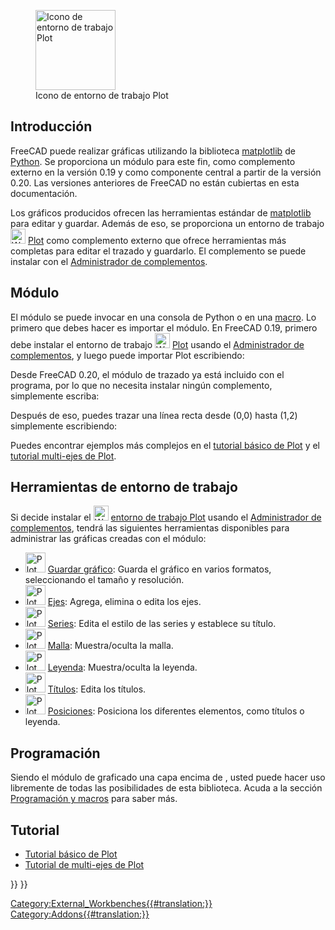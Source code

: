 <languages/>

[[Image:Workbench_Plot.svg|thumb|128px|Icono de entorno de trabajo Plot]]

{{TOCright}}

<span id="Introduction"></span>
== Introducción ==

FreeCAD puede realizar gráficas utilizando la biblioteca [https://matplotlib.org/ matplotlib] de [[Python|Python]]. Se proporciona un módulo para este fin, como complemento externo en la versión 0.19 y como componente central a partir de la versión 0.20. Las versiones anteriores de FreeCAD no están cubiertas en esta documentación.

<div class="mw-translate-fuzzy">
Los gráficos producidos ofrecen las herramientas estándar de [https://matplotlib.org/ matplotlib] para editar y guardar. Además de eso, se proporciona un entorno de trabajo [[Image:Workbench_Plot.svg|24px]] [[Plot_Workbench/es|Plot]] como complemento externo que ofrece herramientas más completas para editar el trazado y guardarlo. El complemento se puede instalar con el [[Std_AddonMgr|Administrador de complementos]].
</div>

<span id="Module"></span>
==Módulo==

El módulo se puede invocar en una consola de Python o en una [[Macros|macro]]. Lo primero que debes hacer es importar el módulo. En FreeCAD 0.19, primero debe instalar el entorno de trabajo [[Image:Workbench_Plot.svg|24px]] [[Plot_Workbench/es|Plot]] usando el [[Std_AddonMgr/es|Administrador de complementos]], y luego puede importar Plot escribiendo:

{{Code|code=
from freecad.plot import Plot
}}

Desde FreeCAD 0.20, el módulo de trazado ya está incluido con el programa, por lo que no necesita instalar ningún complemento, simplemente escriba:

{{Code|code=
from FreeCAD.Plot import Plot
}}

Después de eso, puedes trazar una línea recta desde (0,0) hasta (1,2) simplemente escribiendo:

{{Code|code=
Plot.plot([0, 1], [0, 2])
}}

Puedes encontrar ejemplos más complejos en el [[Plot_Basic_tutorial/es|tutorial básico de Plot]] y el [[Plot_MultiAxes_tutorial/es|tutorial multi-ejes de Plot]].

<span id="Workbench_Tools"></span>
==Herramientas de entorno de trabajo==

Si decide instalar el [[Image:Workbench_Plot.svg|24px]] [[Plot_Workbench/es|entorno de trabajo Plot]] usando el [[Std_AddonMgr/es|Administrador de complementos]], tendrá las siguientes herramientas disponibles para administrar las gráficas creadas con el módulo:

<div class="mw-translate-fuzzy">
* [[Image:Plot_Save.svg|32px]] [[Plot_Save/es|Guardar gráfico]]: Guarda el gráfico en varios formatos, seleccionando el tamaño y resolución.
* [[Image:Plot_Axes.svg|32px]] [[Plot_Axes/es|Ejes]]: Agrega, elimina o edita los ejes.
* [[Image:Plot_Series.svg|32px]] [[Plot_Series/es|Series]]: Edita el estilo de las series y establece su título.
* [[Image:Plot_Grid.svg|32px]] [[Plot_Grid/es|Malla]]: Muestra/oculta la malla.
* [[Image:Plot_Legend.svg|32px]] [[Plot_Legend/es|Leyenda]]: Muestra/oculta la leyenda.
* [[Image:Plot_Labels.svg|32px]] [[Plot_Labels/es|Títulos]]: Edita los títulos.
* [[Image:Plot_Positions.svg|32px]] [[Plot_Positions/es|Posiciones]]: Posiciona los diferentes elementos, como títulos o leyenda.
</div>

<span id="Scripting"></span>
==Programación==

Siendo el módulo de graficado una capa encima de {{incode|matplotlib}}, usted puede hacer uso libremente de todas las posibilidades de esta biblioteca. Acuda a la sección [[Scripting_and_macros/es|Programación y macros]] para saber más.

==Tutorial==

* [[Plot Basic tutorial/es|Tutorial básico de Plot]]
* [[Plot MultiAxes tutorial/es|Tutorial de multi-ejes de Plot]]


{{Plot_Tools_navi{{#translation:}}}}
{{Userdocnavi{{#translation:}}}}
[[Category:External_Workbenches{{#translation:}}]]
[[Category:Addons{{#translation:}}]]